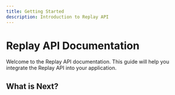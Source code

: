 ```yaml
---
title: Getting Started
description: Introduction to Replay API
---
```


# Replay API Documentation

Welcome to the Replay API documentation. This guide will help you integrate the Replay API into your application.

## What is Next?

<Cards>
  <Card title="See installation" href="/docs/installation" />
</Cards>

